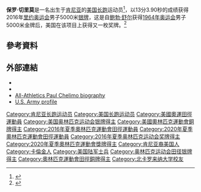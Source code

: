 {{Infobox military person
| name              = Paul Kipkemoi Chelimo
| image         = Paul Chelimo 2016d.jpg
| image_size    = 
| alt           = 
| caption       = 
| native_name       = 
| native_name_lang  = 
| birth_name    = 
| other_name    =
| birth_date    = {{Birth date and age|year=1990|month=10|day=27}}
| birth_place   = 
| death_date    = <!-- 卒年在前生年在后 {{Death date and age|YYYY|MM|DD|YYYY|MM|DD}} -->
| death_place   = 
| placeofburial_label = 
| placeofburial = 
| placeofburial_coordinates = <!-- {{Coord|LAT|LONG|display=inline,title}} -->
| allegiance    = 
| branch        = 陸軍
| serviceyears  = 2014年–
| rank          = 
| servicenumber = 
| unit          = 
| commands      = 
| battles_label = 
| battles       = 
| awards        =
| memorials     =
| spouse        = 
| relations     =
| laterwork     = 
| signature     = 
| signature_size =
| signature_alt =
| website       = <!-- {{URL|example.com}} -->
}}
{{Infobox sportsperson
| name                      = Paul Kipkemoi Chelimo
| image                     = Paul Chelimo 2016d.jpg
| image_size                = 
| alt                       = 
| caption                   = 
| real_name                 = 
| native_name               = 
| native_name_lang          = 
| romanizedname             = 
| english_name              = 
| birth_name                = 
| nationality               = 
| national_team             = 
| ethnicity                 = 
| hometown                  = {{KEN}}裂谷省Iten
| citizenship               = 
| birth_date                = {{Birth date and age|year=1990|month=10|day=27}}
| birth_place               = 
| death_date                = 
| death_place               = 
| resting_place             = 
| resting_place_coordinates = 
| monuments                 = 
| residence                 = 
| education                 = 北卡羅來納大學格林斯伯勒分校
| alma_mater                = Chebiemit Boys High School<br />北卡羅來納大學格林斯伯勒分校
| occupation                = 
| years_active              = 2011 -
| agent                     = 
| height                    = {{height|m=1.8}}
| weight                    = {{weight|kg=57}}
| spouse                    = 
| website                   = 
| country                   = 
| sport                     = 田徑
| disability                = 
| disability_class          = 
| rank                      = 
| event                     = 中長跑、長跑
| collegeteam               = 
| league                    = 
| league_type               = 
| club                      = 
| team                      = 
| turnedpro                 = 
| former_partner            = 
| coach                     = 
| retired                   = 
| coaching                  = 
| worlds                    = 
{{ubl
|'''2013年夏季世界大學運動會'''：1500公尺第六名
|'''2013年夏季世界大學運動會'''：5000公尺第二名
|'''2016年世界室內田徑錦標賽'''：3000公尺第七名
|'''2016年IAAF世界挑戰賽札格瑞布站'''：1500公尺第五名
|'''2017年IAAF鑽石聯賽多哈站'''：3000公尺第二名
|'''2017年世界田徑錦標賽'''：5000公尺第三名
|'''2018年IAAF鑽石聯賽上海站'''：5000公尺第二名
|'''2018年IAAF鑽石聯賽Rabat站'''：3000公尺第四名
}}
| regionals                 = 
| nationals                 = 
{{ubl
|'''2012年NCAA室內田徑錦標賽（Division I）'''：3000公尺第4名
|'''2012年PaytonJordan邀請賽'''：5000公尺第8名
|'''2012年NCAA室外田徑錦標賽（Division I）'''：5000公尺第2名
|'''2013年NCAA室外田徑錦標賽（Division I）'''：5000公尺第2名
|'''2015年美國室外田徑錦標賽'''：5000公尺第11名
|'''2016年美國室內田徑錦標賽'''：3000公尺第2名
|'''2016年美國室外田徑錦標賽'''：5000公尺第3名
|'''2017年美國室內田徑錦標賽'''：2英里第1名
|'''2018年格拉斯哥室內大獎賽'''：3000公尺第2名
|'''2018年Prefontaine經典賽'''：2英里第2名
|'''2018年美國室外田徑錦標賽'''：5000公尺第1名
|'''2018年倫敦大獎賽'''：5000公尺第1名
|'''2018年不列顛田徑大獎賽'''：1英里第3名
|'''2018年VanDamme紀念賽'''：5000公尺第6名
}}
| olympics                  = 
{{ubl
|'''2016年夏季奧林匹克運動會'''：5000公尺第二名
|'''2021年夏季奧林匹克運動會'''：5000公尺第三名
}}
| paralympics               = 
| highestranking            = 
{{plainlist|
*【3000公尺-2英里-5000公尺】：第六名（2018年9月18日）
}}
| pb                        = 
{{ubl
|'''800公尺'''：1分54.54秒 （2012年）
|'''1500公尺'''：3分39.33秒 （2016年）
|'''1英里'''：3分55.96秒 （2018年）
|'''3000公尺'''：7分31.57秒 （2017年）
|'''2英里'''：8分20.91秒 （2018年）
|'''5000公尺'''：12分57.55秒 （2018年）
|'''5公里'''：13分47秒 （2017年）
|'''8公里'''：23分27秒 （2014年）
|'''10000公尺'''：29分44.42秒 （2011年）
|'''10公里'''：29分24秒 （2014年）
|'''15公里'''：43分46秒 （2017年）
|'''10英里'''：48分19秒 （2015年）
}}
| medaltemplates            = 
{{MedalCountry|{{KEN}}}}
{{MedalSport|男子田徑}}
{{MedalCompetition|夏季世界大學運動會}}
{{MedalSilver|2013年俄羅斯喀山|5000公尺}}
{{MedalCountry|{{USA}}}}
{{MedalSport|男子田徑}}
{{MedalCompetition|夏季奧林匹克運動會}}
{{MedalSilver|2016年巴西里約熱內盧|5000公尺}}
{{MedalBronze|2021年日本東京都新宿区霞ヶ丘町|5000公尺}}
{{MedalCompetition|IAAF鑽石聯賽多哈站}}
{{MedalSilver|2017年卡達多哈|3000公尺}}
{{MedalCompetition|世界田徑錦標賽}}
{{MedalBronze|2017年英國英格蘭倫敦|5000公尺}}
{{MedalCompetition|格拉斯哥室內大獎賽}}
{{MedalSilver|2018年英國蘇格蘭格拉斯哥|3000公尺}}
{{MedalCompetition|IAAF鑽石聯賽上海站}}
{{MedalSilver|2018年中國上海市|5000公尺}}
{{MedalCompetition|Prefontaine經典賽}}
{{MedalSilver|2018年美國俄勒岡州雷恩縣尤金|2英里}}
{{MedalCompetition|倫敦大獎賽}}
{{MedalGold|2018年英國英格蘭倫敦|5000公尺}}
{{MedalCompetition|不列顛田徑大獎賽}}
{{MedalBronze|2018年英國英格蘭伯明罕|1英里}}
| show-medals               = 
| updated                   = 2021年8月6日
}}
{{世大運獎牌記錄
|項目=田徑
|a1=2013
|b1=2
|c1=5000公尺
}}
'''保罗·切里莫'''{{BD|1990年|10月27日||}}是一名出生于[[肯尼亚|肯尼亚]]的[[美国|美国]][[长跑|长跑]]运动员<ref>{{cite web |url=http://www.usatf.org/Events---Calendar/2016/USATF-Indoor-Track---Field-Championships/Results/Day-1.aspx |title=2016 USA Indoor Track & Field Championships – Day 1 Results |date=March 11,  2016 |website=Usatf.org |accessdate=August 7, 2016 |archive-url=https://web.archive.org/web/20160826015558/http://www.usatf.org/Events---Calendar/2016/USATF-Indoor-Track---Field-Championships/Results/Day-1.aspx |archive-date=2016-08-26 |dead-url=yes }}</ref>，以13分3.90秒的成绩获得2016年[[里约奥运会|里约奥运会]]男子5000米[[银牌|银牌]]，这是自[[鲍勃·舒尔|鲍勃·舒尔]]获得[[1964年奥运会|1964年奥运会]]男子5000米金牌后，美国在该项目上获得又一枚奖牌。<ref>{{cite news|title=Mo Farah Lands a Double-Double, Winning Gold in 5,000|first=Andrew|last=Kehaug|date=August 20, 2016|accessdate=August 21, 2016|work=[[The_New_York_Times|The New York Times]]|url=http://www.nytimes.com/2016/08/21/sports/olympics/mo-farah-5000-results.html|archive-date=2020-11-08|archive-url=https://web.archive.org/web/20201108160543/http://www.nytimes.com/2016/08/21/sports/olympics/mo-farah-5000-results.html|dead-url=no}}</ref>

== 參考資料 ==
{{Reflist}}

== 外部連結 ==
*{{IAAF name|270274}}
*{{Twitter|paulchelimo}}
*[http://www.all-athletics.com/node/480001 All-Athletics Paul Chelimo biography] {{Wayback|url=http://www.all-athletics.com/node/480001 |date=20170220125144 }}
*[https://web.archive.org/web/20160822031623/http://www.armymwr.com/olympians/chelimo.aspx U.S. Army profile]

{{Commons category|Paul Kipkemoi Chelimo}}
{{DEFAULTSORT:Chelimo, Paul Kipkemoi}}

[[Category:肯尼亚长跑运动员|Category:肯尼亚长跑运动员]]
[[Category:美国长跑运动员|Category:美国长跑运动员]]
[[Category:美國奧運田徑運動員|Category:美國奧運田徑運動員]]
[[Category:美国奥林匹克运动会银牌得主|Category:美国奥林匹克运动会银牌得主]]
[[Category:美國奧林匹克運動會銅牌得主|Category:美國奧林匹克運動會銅牌得主]]
[[Category:2016年夏季奧林匹克運動會田徑運動員|Category:2016年夏季奧林匹克運動會田徑運動員]]
[[Category:2020年夏季奧林匹克運動會田徑運動員|Category:2020年夏季奧林匹克運動會田徑運動員]]
[[Category:2016年夏季奥林匹克运动会奖牌得主|Category:2016年夏季奥林匹克运动会奖牌得主]]
[[Category:2020年夏季奧林匹克運動會獎牌得主|Category:2020年夏季奧林匹克運動會獎牌得主]]
[[Category:肯尼亚裔美国人|Category:肯尼亚裔美国人]]
[[Category:卡倫金人|Category:卡倫金人]]
[[Category:美国陆军士兵|Category:美国陆军士兵]]
[[Category:奥林匹克运动会田径银牌得主|Category:奥林匹克运动会田径银牌得主]]
[[Category:奧林匹克運動會田徑銅牌得主|Category:奧林匹克運動會田徑銅牌得主]]
[[Category:北卡罗来纳大学校友|Category:北卡罗来纳大学校友]]